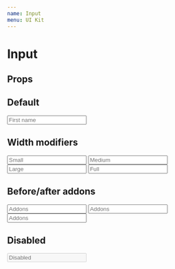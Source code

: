 ```yaml
---
name: Input
menu: UI Kit
---
```



# Input

## Props

<PropsTable of={Input} />

## Default

<Playground>
  <div style={{ fontSize: '14px' }}>
    <Input placeholder="First name" />
  </div>
</Playground>

## Width modifiers

<Playground>
  <div style={{ fontSize: '14px' }}>
    <Margin type="bottom">
      <Input placeholder="Small" width="small" />
    </Margin>
    <Margin type="bottom">
      <Input placeholder="Medium" width="medium" />
    </Margin>
    <Margin type="bottom">
      <Input placeholder="Large" width="large" />
    </Margin>
    <Margin type="top">
      <Input placeholder="Full" width="full" />
    </Margin>
  </div>
</Playground>

## Before/after addons

<Playground>
  <div style={{ fontSize: '14px' }}>
    <Margin type="bottom">
      <Input placeholder="Addons" width="full" addonBefore="Before" />
    </Margin>
    <Margin type="bottom">
      <Input placeholder="Addons" width="full" addonAfter="After" />
    </Margin>
    <Margin type="bottom">
      <Input placeholder="Addons" width="full" addonBefore="Before" addonAfter="After" />
    </Margin>
  </div>
</Playground>

## Disabled

<Playground>
  <div style={{ fontSize: '14px' }}>
    <Input placeholder="Disabled" disabled />
  </div>
</Playground>
